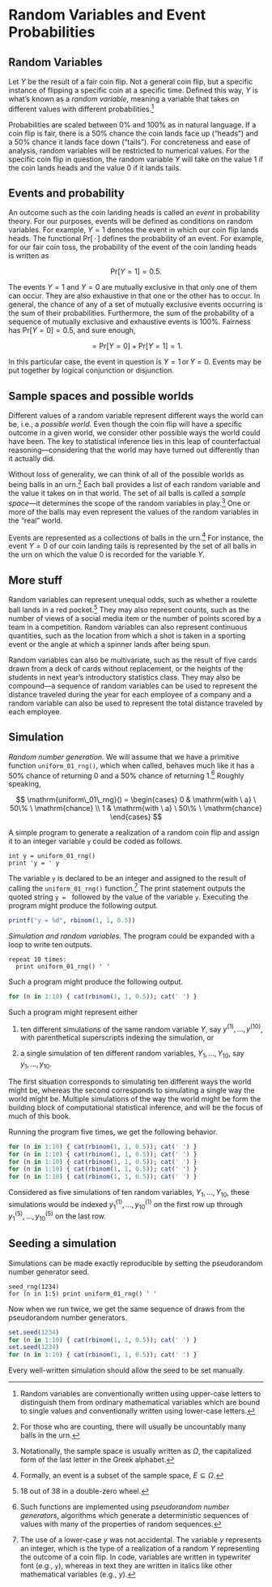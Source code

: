 # Random Variables and Event Probabilities

## Random Variables

Let $Y$ be the result of a fair coin flip.  Not a general coin flip,
but a specific instance of flipping a specific coin at a specific
time.  Defined this way, $Y$ is what's known as a *random variable*,
meaning a variable that takes on different values with different
probabilities.^[Random variables are conventionally written using
upper-case letters to distinguish them from ordinary mathematical
variables which are bound to single values and conventionally written
using lower-case letters.]

Probabilities are scaled between 0% and 100% as in natural language.
If a coin flip is fair, there is a 50% chance the coin lands face up
("heads") and a 50% chance it lands face down ("tails").  For
concreteness and ease of analysis, random variables will be restricted
to numerical values.  For the specific coin flip in question, the
random variable $Y$ will take on the value 1 if the coin lands heads
and the value 0 if it lands tails.


## Events and probability

An outcome such as the coin landing heads is called an *event* in
probability theory.  For our purposes, events will be defined as
conditions on random variables.  For example, $Y = 1$ denotes the
event in which our coin flip lands heads. The functional $\mbox{Pr}[\,
\cdot \,]$ defines the probability of an event.  For example, for our
fair coin toss, the probability of the event of the coin landing heads
is written as

$$
\mbox{Pr}[Y = 1] = 0.5.
$$

The events $Y = 1$ and $Y = 0$ are mutually exclusive in that only one
of them can occur.  They are also exhaustive in that one or the other
has to occur.  In general, the chance of any of a set of mutually
exclusive events occurring is the sum of their probabilities.
Furthermore, the sum of the probability of a sequence of mutually
exclusive and exhaustive events is 100%.  Fairness has $\mbox{Pr}[Y =
0] = 0.5$, and sure enough,

$$
= \mbox{Pr}[Y = 0] + \mbox{Pr}[Y = 1]
= 1.
$$

In this particular case, the event in question is $Y = 1 \,
\mathrm{or} \, Y= 0$.  Events may be put together by logical
conjunction or disjunction.

## Sample spaces and possible worlds

Different values of a random variable represent different ways the
world can be, i.e., a *possible world*.  Even though the coin flip
will have a specific outcome in a given world, we consider other
possible ways the world could have been.  The key to statistical
inference lies in this leap of counterfactual reasoning---considering
that the world may have turned out differently than it actually did.

Without loss of generality, we can think of all of the possible worlds
as being balls in an urn.^[For those who are counting, there will
usually be uncountably many balls in the urn.]  Each ball provides a
list of each random variable and the value it takes on in that world.
The set of all balls is called a *sample space*---it determines the
scope of the random variables in play.^[Notationally, the sample space
is usually written as $\Omega$, the capitalized form of the last
letter in the Greek alphabet.]  One or more of the balls may even
represent the values of the random variables in the "real" world.

Events are represented as a collections of balls in the
urn.^[Formally, an event is a subset of the sample space, $E \subseteq
\Omega$.]  For instance, the event $Y = 0$ of our coin landing tails
is represented by the set of all balls in the urn on which the value 0
is recorded for the variable $Y$.




## More stuff



Random variables can represent unequal odds, such as whether a
roulette ball lands in a red pocket.^[18 out of 38 in a double-zero
wheel.]  They may also represent counts, such as the number of views
of a social media item or the number of points scored by a team in a
competition.  Random variables can also represent continuous
quantities, such as the location from which a shot is taken in a
sporting event or the angle at which a spinner lands after being spun.

Random variables can also be multivariate, such as the result of five
cards drawn from a deck of cards without replacement, or the heights
of the students in next year's introductory statistics class.  They
may also be compound---a sequence of random variables can be used to
represent the distance traveled during the year for each employee of a
company and a random variable can also be used to represent the total
distance traveled by each employee.

## Simulation

*Random number generation.* We will assume that we have a primitive
function `uniform_01_rng()`, which when called, behaves much like it
has a 50% chance of returning 0 and a 50% chance of returning 1.^[Such
functions are implemented using *pseudorandom number generators*,
algorithms which generate a deterministic sequences of values with
many of the properties of random sequences.]  Roughly speaking,

$$
\mathrm{uniform\_01\_rng}()
=
\begin{cases}
0 & \mathrm{with \ a} \ 50\% \ \mathrm{chance}
\\
1 & \mathrm{with \ a} \ 50\% \ \mathrm{chance}
\end{cases}
$$

A simple program to generate a realization of a random coin flip and
assign it to an integer variable `y` could be coded as follows.

```
int y = uniform_01_rng()
print 'y = ' y
```

The variable `y` is declared to be an integer and assigned to the
result of calling the `uniform_01_rng()` function.^[The use of a
lower-case $y$ was not accidental.  The variable $y$ represents an
integer, which is the type of a realization of a random $Y$
representing the outcome of a coin flip.  In code, variables are
written in typewriter font (e.g., `y`), whereas in text they are
written in italics like other mathematical variables (e.g., $y$).]
The print statement outputs the quoted string `y = ` &nbsp; followed
by the value of the variable `y`.  Executing the program might produce
the following output.

```r
printf("y = %d", rbinom(1, 1, 0.5))
```


*Simulation and random variables.* The program could be expanded with
a loop to write ten outputs.

```
repeat 10 times:
  print uniform_01_rng() ' '
```

Such a program might produce the following output.

```r
for (n in 1:10) { cat(rbinom(1, 1, 0.5)); cat(' ') }
```

Such a program might represent either

1. ten different simulations of the same random variable $Y$, say
$y^{(1)}, \ldots, y^{(10)}$, with parenthetical superscripts indexing
the simulation, or

1.  a single simulation of ten different random variables,
$Y_1, \ldots, Y_{10}$, say $y_1, \ldots, y_{10}$.

The first situation corresponds to simulating ten different ways the
world might be, whereas the second corresponds to simulating a single
way the world might be.  Multiple simulations of the way the world
might be form the building block of computational statistical
inference, and will be the focus of much of this book.

Running the program five times, we get the following behavior.

```r
for (n in 1:10) { cat(rbinom(1, 1, 0.5)); cat(' ') }
for (n in 1:10) { cat(rbinom(1, 1, 0.5)); cat(' ') }
for (n in 1:10) { cat(rbinom(1, 1, 0.5)); cat(' ') }
for (n in 1:10) { cat(rbinom(1, 1, 0.5)); cat(' ') }
for (n in 1:10) { cat(rbinom(1, 1, 0.5)); cat(' ') }
```

Considered as five simulations of ten random variables, $Y_1,
\ldots, Y_{10}$, these simulations would be indexed $y_1^{(1)}, \ldots,
y_{10}^{(1)}$ on the first row up through $y_1^{(5)}, \ldots,
y_{10}^{(5)}$ on the last row.


## Seeding a simulation

Simulations can be made exactly reproducible by setting the
pseudorandom number generator seed.

```
seed_rng(1234)
for (n in 1:5) print uniform_01_rng() ' '
```

Now when we run twice, we get the same sequence of draws
from the pseudorandom number generators.

```r
set.seed(1234)
for (n in 1:10) { cat(rbinom(1, 1, 0.5)); cat(' ') }
set.seed(1234)
for (n in 1:10) { cat(rbinom(1, 1, 0.5)); cat(' ') }
```

Every well-written simulation should allow the seed to be set
manually.
